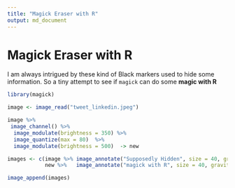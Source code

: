 ```yaml
---
title: "Magick Eraser with R"
output: md_document
---
```


# Magick Eraser with R


I am always intrigued by these kind of Black markers used to hide some information. So a tiny attempt to see if `magick` can do some **magic with R**


```r
library(magick)

image <- image_read("tweet_linkedin.jpeg")

image %>% 
 image_channel() %>% 
  image_modulate(brightness = 350) %>% 
  image_quantize(max = 80)  %>% 
  image_modulate(brightness = 500)  -> new

images <- c(image %>% image_annotate("Supposedly Hidden", size = 40, gravity = "South", strokecolor = "red") %>% image_border() , 
            new %>%   image_annotate("magick with R", size = 40, gravity = "South", strokecolor = "green") %>% image_border())

image_append(images)


```


